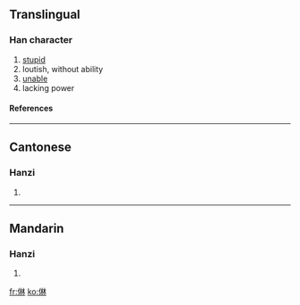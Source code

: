 ==Translingual==
===Han character===
{{Han char|rn=9|rad=人|as=08|sn=10|four=|canj=人木木 (ODD)}}
# [[stupid]]
# loutish, without ability
# [[unable]]
# lacking power
====References====
{{Han ref|kx=0106.130|hdz=10172.010|uh=3463|ud=13411}}

----
==Cantonese==
===Hanzi===
{{yue-hanzi|jyut=|y=lam2, lam4}}
# {{defn|Cantonese}}

----
==Mandarin==
===Hanzi===
{{cmn-hanzi|pin=[[lán]] ([[lan2]])|wg=lan<sup>2</sup>}}
# {{defn|Mandarin}}

[[fr:㑣]]
[[ko:㑣]]